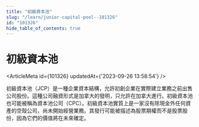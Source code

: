 ```yaml
---
title: "初級資本池"
slug: "/learn/junior-capital-pool--101326"
id: "101326"
hide_table_of_contents: true
---
```



# 初級資本池

<ArticleMeta id={101326} updatedAt={'2023-09-26 13:58:54'} />
<div className='border-solid border-b border-t-0 my-4 border-[var(--ifm-color-gray-300)]' />

初級資本池（JCP）是一種企業資本結構，允許初創企業在實際建立業務之前出售公司股份。這種公司融資形式是加拿大的發明，只允許在加拿大進行。初級資本池也可能被稱為資本池公司（CPC）。初級資本池實質上是一家沒有除現金外任何資產的空殼公司，尚未開始經營業務。其發行可能被描述為股票期權而不是股票股份，因為它們的價值將在未來確定。

